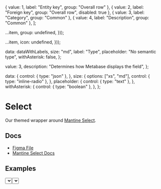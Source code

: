 
  { value: 1, label: "Entity key", group: "Overall row" },
  { value: 2, label: "Foreign key", group: "Overall row", disabled: true },
  { value: 3, label: "Category", group: "Common" },
  { value: 4, label: "Description", group: "Common" },
];

  ...item,
  group: undefined,
}));

  ...item,
  icon: undefined,
}));

  data: dataWithLabels,
  size: "md",
  label: "Type",
  placeholder: "No semantic type",
  withAsterisk: false,
};

  value: 3,
  description: "Determines how Metabase displays the field",
};

  data: {
    control: { type: "json" },
  },
  size: {
    options: ["xs", "md"],
    control: { type: "inline-radio" },
  },
  placeholder: {
    control: { type: "text" },
  },
  withAsterisk: {
    control: { type: "boolean" },
  },
};

<Meta
  title="Inputs/Select"
  component={Select}
  args={args}
  argTypes={argTypes}
/>

# Select

Our themed wrapper around [Mantine Select](https://mantine.dev/core/select/).

## Docs

- [Figma File](https://www.figma.com/file/21uCY0czmCfb6QBjRce0I8/Input-%2F-Select?type=design&node-id=1-96&mode=design&t=Mk8RP6HsneuWzHtr-0)
- [Mantine Select Docs](https://mantine.dev/core/select/)

## Examples


  <Stack>
    <Select {...args} />
    <Select {...args} variant="unstyled" />
  </Stack>
);


<Canvas>
  <Story name="Default">{Default}</Story>
</Canvas>

### Size - md


<Canvas>
  <Story name="Empty, md">{EmptyMd}</Story>
</Canvas>

#### Asterisk

AsteriskMd.args = {
  withAsterisk: true,
};

<Canvas>
  <Story name="Asterisk, md">{AsteriskMd}</Story>
</Canvas>

#### Clearable

ClearableMd.args = {
  defaultValue: sampleArgs.value,
  clearable: true,
  withAsterisk: true,
};

<Canvas>
  <Story name="Clearable, md">{ClearableMd}</Story>
</Canvas>
